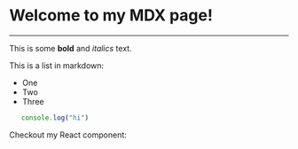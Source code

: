 

# Welcome to my MDX page!
---

This is some **bold** and _italics_ text.
 
This is a list in markdown:

- One
- Two
- Three
 
```js
   console.log("hi")
```
Checkout my React component:

<DatePickerDemo />